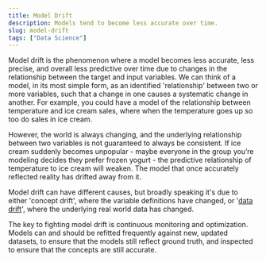 ```yaml
---
title: Model Drift
description: Models tend to become less accurate over time.
slug: model-drift
tags: ["Data Science"]
---
```


Model drift is the phenomenon where a model becomes less accurate, less precise, and overall less predictive over time due to changes in the relationship between the target and input variables. We can think of a model, in its most simple form, as an identified 'relationship' between two or more variables, such that a change in one causes a systematic change in another. For example, you could have a model of the relationship between temperature and ice cream sales, where when the temperature goes up so too do sales in ice cream.

However, the world is always changing, and the underlying relationship between two variables is not guaranteed to always be consistent. If ice cream suddenly becomes unpopular - maybe everyone in the group you’re modeling decides they prefer frozen yogurt - the predictive relationship of temperature to ice cream will weaken. The model that once accurately reflected reality has drifted away from it.

Model drift can have different causes, but broadly speaking it's due to either 'concept drift', where the variable definitions have changed, or '[data drift](https://hash.ai/glossary/data-drift)', where the underlying real world data has changed.

The key to fighting model drift is continuous monitoring and optimization. Models can and should be refitted frequently against new, updated datasets, to ensure that the models still reflect ground truth, and inspected to ensure that the concepts are still accurate.
